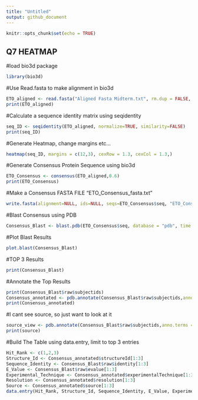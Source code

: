 ---
title: "Untitled"
output: github_document
---

```{r setup, include=FALSE}
knitr::opts_chunk$set(echo = TRUE)
```

## Q7 HEATMAP

#load bio3d package
```{r}
library(bio3d)
```

#Use Read.fasta to make alignment in bio3d

```{r}
ETO_aligned <- read.fasta("Aligned Fasta Midterm.txt", rm.dup = FALSE, to.upper = FALSE, to.dash=TRUE)
print(ETO_aligned)
```

#Calculate a sequence identity matrix using seqidentity
```{r}
seq_ID <- seqidentity(ETO_aligned, normalize=TRUE, similarity=FALSE)
print(seq_ID)
```

#Generate Heatmap, change margins etc...
```{r}
heatmap(seq_ID, margins = c(12,3), cexRow = 1.3, cexCol = 1.3,)
```

#Generate Consensus Protein Sequence using bio3d
```{r}
ETO_Consensus <- consensus(ETO_aligned,0.6)
print(ETO_Consensus)
```

#Make a Consensus FASTA FILE "ETO_Consensus_fasta.txt"
```{r}
write.fasta(alignment=NULL, ids=NULL, seqs=ETO_Consensus$seq, "ETO_Consensus_fasta.txt", append = FALSE)
```


#Blast Consensus using PDB
```{r}
Consensus_Blast <- blast.pdb(ETO_Consensus$seq, database = "pdb", time.out = NULL, chain.single=TRUE)

```
#Plot Blast Results

```{r}
plot.blast(Consensus_Blast)
```

#TOP 3 Results
```{r}
print(Consensus_Blast)
```

#Annotate the Top Results
```{r}
print(Consensus_Blast$raw$subjectids)
Consensus_annotated <- pdb.annotate(Consensus_Blast$raw$subjectids,anno.terms = NULL ,unique = TRUE, verbose = FALSE)
print(Consensus_annotated)
```
#I cant see source, so just want to look at it
```{r}
source_view <- pdb.annotate(Consensus_Blast$raw$subjectids,anno.terms = "source" ,unique = TRUE, verbose = FALSE)
print(source)
```

#Build The Table using data.entry, limit to top 3 entries
```{r}
Hit_Rank <- c(1,2,3)
Structure_Id <- Consensus_annotated$structureId[1:3]
Sequence_Identity <- Consensus_Blast$raw$identity[1:3]
E_Value <- Consensus_Blast$raw$evalue[1:3]
Experimental_Technique <- Consensus_annotated$experimentalTechnique[1:3]
Resolution <- Consensus_annotated$resolution[1:3]
Source <- Consensus_annotated$source[1:3]
data.entry(Hit_Rank, Structure_Id, Sequence_Identity, E_Value, Experimental_Technique, Resolution, Source)

```

